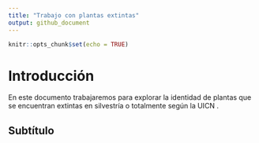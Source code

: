 ```yaml
---
title: "Trabajo con plantas extintas"
output: github_document
---
```


```r
knitr::opts_chunk$set(echo = TRUE)
```

# Introducción 

En este documento trabajaremos para explorar la identidad de plantas que se encuentran extintas en silvestría o totalmente según la UICN . 

## Subtítulo 
